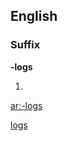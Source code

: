 ==English==

===Suffix===
'''-logs''' {{p}}

# {{plural of|[[-log#English|-log]]}}

[[Category:English suffixes|logs]]

[[ar:-logs]]
